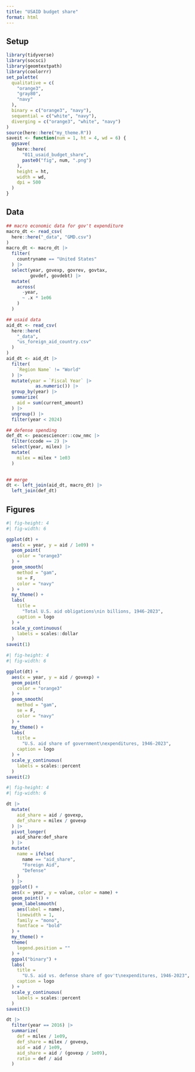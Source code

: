 ```yaml
---
title: "USAID budget share"
format: html
---
```


## Setup

```r
library(tidyverse)
library(socsci)
library(geomtextpath)
library(coolorrr)
set_palette(
  qualitative = c(
    "orange3",
    "gray80",
    "navy"
  ),
  binary = c("orange3", "navy"),
  sequential = c("white", "navy"),
  diverging = c("orange3", "white", "navy")
)
source(here::here("my_theme.R"))
saveit <- function(num = 1, ht = 4, wd = 6) {
  ggsave(
    here::here(
      "011_usaid_budget_share",
      paste0("fig", num, ".png")
    ),
    height = ht,
    width = wd,
    dpi = 500
  )
}
```

## Data

```r
## macro economic data for gov't expenditure
macro_dt <- read_csv(
  here::here("_data", "GMD.csv")
)
macro_dt <- macro_dt |>
  filter(
    countryname == "United States"
  ) |>
  select(year, govexp, govrev, govtax, 
         govdef, govdebt) |>
  mutate(
    across(
      -year,
      ~ .x * 1e06
    )
  )

## usaid data
aid_dt <- read_csv(
  here::here(
    "_data",
    "us_foreign_aid_country.csv"
  )
)
aid_dt <- aid_dt |>
  filter(
    `Region Name` != "World"
  ) |>
  mutate(year = `Fiscal Year` |>
           as.numeric()) |>
  group_by(year) |>
  summarize(
    aid = sum(current_amount)
  ) |>
  ungroup() |>
  filter(year < 2024)

## defense spending
def_dt <- peacesciencer::cow_nmc |>
  filter(ccode == 2) |>
  select(year, milex) |>
  mutate(
    milex = milex * 1e03
  )
  

## merge
dt <- left_join(aid_dt, macro_dt) |>
  left_join(def_dt)
```

## Figures

```r
#| fig-height: 4
#| fig-width: 6

ggplot(dt) +
  aes(x = year, y = aid / 1e09) +
  geom_point(
    color = "orange3"
  ) +
  geom_smooth(
    method = "gam",
    se = F,
    color = "navy"
  ) +
  my_theme() +
  labs(
    title = 
      "Total U.S. aid obligations\nin billions, 1946-2023",
    caption = logo
  ) +
  scale_y_continuous(
    labels = scales::dollar
  )
saveit(1)
```

```r
#| fig-height: 4
#| fig-width: 6

ggplot(dt) +
  aes(x = year, y = aid / govexp) +
  geom_point(
    color = "orange3"
  ) +
  geom_smooth(
    method = "gam",
    se = F,
    color = "navy"
  ) +
  my_theme() +
  labs(
    title = 
      "U.S. aid share of government\nexpenditures, 1946-2023",
    caption = logo
  ) +
  scale_y_continuous(
    labels = scales::percent
  )
saveit(2)
```

```r
#| fig-height: 4
#| fig-width: 6

dt |>
  mutate(
    aid_share = aid / govexp,
    def_share = milex / govexp
  ) |>
  pivot_longer(
    aid_share:def_share
  ) |>
  mutate(
    name = ifelse(
      name == "aid_share",
      "Foreign Aid",
      "Defense"
    )
  ) |>
  ggplot() +
  aes(x = year, y = value, color = name) +
  geom_point() +
  geom_labelsmooth(
    aes(label = name),
    linewidth = 1,
    family = "mono",
    fontface = "bold"
  ) +
  my_theme() +
  theme(
    legend.position = ""
  ) +
  ggpal("binary") +
  labs(
    title = 
      "U.S. aid vs. defense share of gov't\nexpenditures, 1946-2023",
    caption = logo
  ) +
  scale_y_continuous(
    labels = scales::percent
  )
saveit(3)
```

```r
dt |>
  filter(year == 2016) |>
  summarize(
    def = milex / 1e09,
    def_share = milex / govexp,
    aid = aid / 1e09,
    aid_share = aid / (govexp / 1e09),
    ratio = def / aid
  )
```

